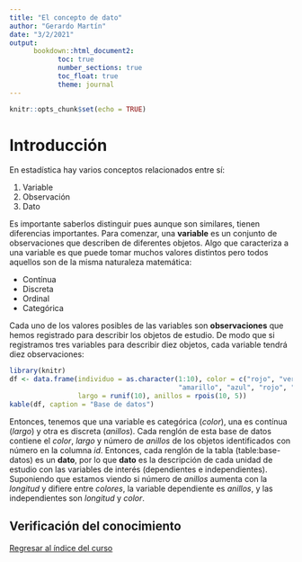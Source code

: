 ```yaml
---
title: "El concepto de dato"
author: "Gerardo Martín"
date: "3/2/2021"
output: 
      bookdown::html_document2:
            toc: true 
            number_sections: true
            toc_float: true
            theme: journal
---
```


```r
knitr::opts_chunk$set(echo = TRUE)
```

# Introducción

En estadística hay varios conceptos relacionados entre sí:

1. Variable
2. Observación
3. Dato

Es importante saberlos distinguir pues aunque son similares, tienen diferencias importantes. Para comenzar, una **variable** es un conjunto de observaciones que describen de diferentes objetos. Algo que caracteriza a una variable es que puede tomar muchos valores distintos pero todos aquellos son de la misma naturaleza matemática:

- Contínua
- Discreta
- Ordinal
- Categórica

Cada uno de los valores posibles de las variables son **observaciones** que hemos registrado para describir los objetos de estudio. De modo que si registramos tres variables para describir diez objetos, cada variable tendrá diez observaciones:

```r
library(knitr)
df <- data.frame(individuo = as.character(1:10), color = c("rojo", "verde", "azul", "rojo", "café", "verde",
                                          "amarillo", "azul", "rojo", "verde"),
                 largo = runif(10), anillos = rpois(10, 5))
kable(df, caption = "Base de datos")
```

Entonces, tenemos que una variable es categórica (*color*), una es contínua (*largo*) y otra es discreta (*anillos*). Cada renglón de esta base de datos contiene el *color*, *largo* y número de *anillos* de los objetos identificados con número en la columna *id*. Entonces, cada renglón de la tabla \ref@(table:base-datos) es un **dato**, por lo que **dato** es la descripción de cada unidad de estudio con las variables de interés (dependientes e independientes). Suponiendo que estamos viendo si número de *anillos* aumenta con la *longitud* y difiere entre *colores*, la variable dependiente es *anillos*, y las independientes son *longitud* y *color*.

## Verificación del conocimiento




[Regresar al índice del curso](index.html)